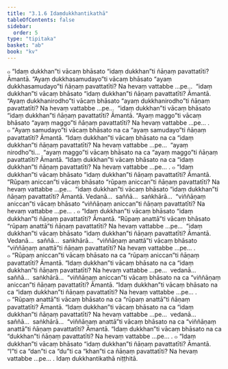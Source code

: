 ```yaml
---
title: "3.1.6 Idaṃdukkhantikathā"
tableOfContents: false
sidebar:
  order: 5
type: "tipitaka"
basket: "ab"
book: "kv"
---
```



<DynamicBreadcrumb />

<Division number="618" book="kv" bookNo="32" page="329">

<Paragraph number="2046" book="kv">
๐ “Idaṃ dukkhan”ti vācaṃ bhāsato “idaṃ dukkhan”ti ñāṇaṃ pavattatīti? Āmantā. “Ayaṃ dukkhasamudayo”ti vācaṃ bhāsato “ayaṃ dukkhasamudayo”ti ñāṇaṃ pavattatīti? Na hevaṃ vattabbe …pe…  “idaṃ dukkhan”ti vācaṃ bhāsato “idaṃ dukkhan”ti ñāṇaṃ pavattatīti? Āmantā. “Ayaṃ dukkhanirodho”ti vācaṃ bhāsato “ayaṃ dukkhanirodho”ti ñāṇaṃ pavattatīti? Na hevaṃ vattabbe …pe…  “idaṃ dukkhan”ti vācaṃ bhāsato “idaṃ dukkhan”ti ñāṇaṃ pavattatīti? Āmantā. “Ayaṃ maggo”ti vācaṃ bhāsato “ayaṃ maggo”ti ñāṇaṃ pavattatīti? Na hevaṃ vattabbe …pe… .
</Paragraph>

<Paragraph number="2047" book="kv">
๐ “Ayaṃ samudayo”ti vācaṃ bhāsato na ca “ayaṃ samudayo”ti ñāṇaṃ pavattatīti? Āmantā. “Idaṃ dukkhan”ti vācaṃ bhāsato na ca “idaṃ dukkhan”ti ñāṇaṃ pavattatīti? Na hevaṃ vattabbe …pe…  “ayaṃ nirodho”ti…  “ayaṃ maggo”ti vācaṃ bhāsato na ca “ayaṃ maggo”ti ñāṇaṃ pavattatīti? Āmantā. “Idaṃ dukkhan”ti vācaṃ bhāsato na ca “idaṃ dukkhan”ti ñāṇaṃ pavattatīti? Na hevaṃ vattabbe …pe… .
</Paragraph>

</Division>
<Division number="619" book="kv" bookNo="32" page="329">

<Paragraph number="2048" book="kv">
๐ “Idaṃ dukkhan”ti vācaṃ bhāsato “idaṃ dukkhan”ti ñāṇaṃ pavattatīti? Āmantā. “Rūpaṃ aniccan”ti vācaṃ bhāsato “rūpaṃ aniccan”ti ñāṇaṃ pavattatīti? Na hevaṃ vattabbe …pe…  “idaṃ dukkhan”ti vācaṃ bhāsato “idaṃ dukkhan”ti ñāṇaṃ pavattatīti? Āmantā. Vedanā…  saññā…  saṅkhārā…  “viññāṇaṃ aniccan”ti vācaṃ bhāsato “viññāṇaṃ aniccan”ti ñāṇaṃ pavattatīti? Na hevaṃ vattabbe …pe… .
</Paragraph>

<Paragraph number="2049" book="kv">
๐ “Idaṃ dukkhan”ti vācaṃ bhāsato “idaṃ dukkhan”ti ñāṇaṃ pavattatīti? Āmantā. “Rūpaṃ anattā”ti vācaṃ bhāsato “rūpaṃ anattā”ti ñāṇaṃ pavattatīti? Na hevaṃ vattabbe …pe…  “idaṃ dukkhan”ti vācaṃ bhāsato “idaṃ dukkhan”ti ñāṇaṃ pavattatīti? Āmantā. Vedanā…  saññā…  saṅkhārā…  “viññāṇaṃ anattā”ti vācaṃ bhāsato “viññāṇaṃ anattā”ti ñāṇaṃ pavattatīti? Na hevaṃ vattabbe …pe… .
</Paragraph>

<Paragraph number="2050" book="kv">
๐ “Rūpaṃ aniccan”ti vācaṃ bhāsato na ca “rūpaṃ aniccan”ti ñāṇaṃ pavattatīti? Āmantā. “Idaṃ dukkhan”ti vācaṃ bhāsato na ca “idaṃ dukkhan”ti ñāṇaṃ pavattatīti? Na hevaṃ vattabbe …pe…  vedanā…  saññā…  saṅkhārā…  “viññāṇaṃ aniccan”ti vācaṃ bhāsato na ca “viññāṇaṃ aniccan”ti ñāṇaṃ pavattatīti? Āmantā. “Idaṃ dukkhan”ti vācaṃ bhāsato na ca “idaṃ dukkhan”ti ñāṇaṃ pavattatīti? Na hevaṃ vattabbe …pe… .
</Paragraph>

<Paragraph number="2051" book="kv">
๐ “Rūpaṃ anattā”ti vācaṃ bhāsato na ca “rūpaṃ anattā”ti ñāṇaṃ pavattatīti? Āmantā. “Idaṃ dukkhan”ti vācaṃ bhāsato na ca “idaṃ dukkhan”ti ñāṇaṃ pavattatīti? Na hevaṃ vattabbe …pe…  vedanā…  saññā…  saṅkhārā…  “viññāṇaṃ anattā”ti vācaṃ bhāsato na ca “viññāṇaṃ anattā”ti ñāṇaṃ pavattatīti? Āmantā. “Idaṃ dukkhan”ti vācaṃ bhāsato na ca “dukkhan”ti ñāṇaṃ pavattatīti? Na hevaṃ vattabbe …pe… .
</Paragraph>

</Division>
<Division number="620" book="kv" bookNo="32" page="330">

<Paragraph number="2052" book="kv">
๐ “Idaṃ dukkhan”ti vācaṃ bhāsato “idaṃ dukkhan”ti ñāṇaṃ pavattatīti? Āmantā. “I”ti ca “dan”ti ca “du”ti ca “khan”ti ca ñāṇaṃ pavattatīti? Na hevaṃ vattabbe …pe… .

</Paragraph>
</Division>

<Paragraph number="2053" type="center" book="kv">
Idaṃ dukkhantikathā niṭṭhitā.
</Paragraph>